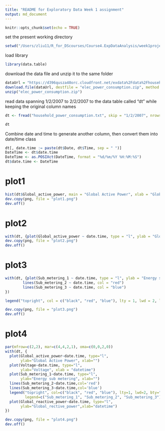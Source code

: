```yaml
---
title: "README for Exploratory Data Week 1 assignment"
output: md_document
---
```


```r
knitr::opts_chunk$set(echo = TRUE)
```

set the present working directory
```r
setwd("/Users/zliu11/R_for_DScourses/Course4.ExpDataAnalysis/week1project/Repo_for_wk1_proj")
```

load library

```r
library(data.table)
```

download the data file and unzip it to the same folder

```r
dataUrl = "https://d396qusza40orc.cloudfront.net/exdata%2Fdata%2Fhousehold_power_consumption.zip"
download.file(dataUrl, destfile = "elec_power_consumption.zip", method = "curl")
unzip("elec_power_consumption.zip")
```

read data spanning 1/2/2007 to 2/2/2007 to the data table called "dt" while keeping the original column names

```r
dt <- fread("household_power_consumption.txt", skip = "1/2/2007", nrows = 2880, col.names = colnames(fread("household_power_consumption.txt", nrows = 1)))

dt
```

Combine date and time to generate another column, then convert them into date/time class

```r
dt[, date.time := paste(dt$Date, dt$Time, sep = " ")]
DateTime <- dt$date.time
DateTime <- as.POSIXct(DateTime, format = "%d/%m/%Y %H:%M:%S")
dt$date.time <- DateTime
```

# plot1

```r
hist(dt$Global_active_power, main = "Global Active Power", xlab = "Global Active Power (kilowatts)", col = "red")
dev.copy(png, file = "plot1.png")
dev.off()
```

# plot2

```r
with(dt, {plot(Global_active_power ~ date.time, type = "l", ylab = "Global Active Power (kilowatts)", xlab="")})
dev.copy(png, file = "plot2.png")
dev.off()
```

# plot3

```r
with(dt, {plot(Sub_metering_1 ~ date.time, type = "l", ylab = "Energy sub metering", xlab = "") 
        lines(Sub_metering_2 ~ date.time, col = "red")
        lines(Sub_metering_3 ~ date.time, col = "blue")
})

legend("topright", col = c("black", "red", "blue"), lty = 1, lwd = 2, legend = c("Sub_metering_1", "Sub_metering_2", "Sub_metering_3"))

dev.copy(png, file = "plot3.png")
dev.off()
```

# plot4

```r
par(mfrow=c(2,2), mar=c(4,4,2,1), oma=c(0,0,2,0))
with(dt, {
  plot(Global_active_power~date.time, type="l", 
       ylab="Global Active Power", xlab="")
  plot(Voltage~date.time, type="l", 
       ylab="Voltage", xlab = "datetime")
  plot(Sub_metering_1~date.time, type="l", 
       ylab="Energy sub metering", xlab="")
  lines(Sub_metering_2~date.time,col='red')
  lines(Sub_metering_3~date.time,col='blue')
  legend("topright", col=c("black", "red", "blue"), lty=1, lwd=2, bty="n",
         legend=c("Sub_metering_1", "Sub_metering_2", "Sub_metering_3"))
  plot(Global_reactive_power~date.time, type="l", 
       ylab="Global_rective_power",xlab="datetime")
})

dev.copy(png, file = "plot4.png")
dev.off()
```

